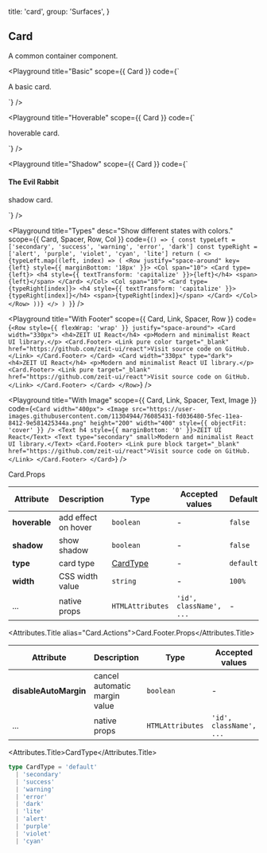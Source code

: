 
  title: 'card',
  group: 'Surfaces',
}

## Card

A common container component.

<Playground
  title="Basic"
  scope={{ Card }}
  code={`
<Card>
  <p>A basic card.</p>
</Card>
`} />

<Playground
  title="Hoverable"
  scope={{ Card }}
  code={`
<Card hoverable>
  <p>hoverable card.</p>
</Card>
`} />

<Playground
  title="Shadow"
  scope={{ Card }}
  code={`
<Card shadow>
  <h4>The Evil Rabbit</h4>
  <p>shadow card.</p>
</Card>
`} />

<Playground
  title="Types"
  desc="Show different states with colors."
  scope={{ Card, Spacer, Row, Col }}
  code={`
() => {
  const typeLeft = ['secondary', 'success', 'warning', 'error', 'dark']
  const typeRight = ['alert', 'purple', 'violet', 'cyan', 'lite']
  return (
    <>
      {typeLeft.map((left, index) => (
        <Row justify="space-around" key={left} style={{ marginBottom: '18px' }}>
          <Col span="10">
            <Card type={left}>
              <h4 style={{ textTransform: 'capitalize' }}>{left}</h4>
              <span>{left}</span>
            </Card>
          </Col>
          <Col span="10">
            <Card type={typeRight[index]}>
              <h4 style={{ textTransform: 'capitalize' }}>{typeRight[index]}</h4>
              <span>{typeRight[index]}</span>
            </Card>
          </Col>
        </Row>
      ))}
    </>
  )
}
`} />

<Playground
  title="With Footer"
  scope={{ Card, Link, Spacer, Row }}
  code={`
<Row style={{ flexWrap: 'wrap' }} justify="space-around">
  <Card width="330px">
    <h4>ZEIT UI React</h4>
    <p>Modern and minimalist React UI library.</p>
    <Card.Footer>
      <Link pure color target="_blank" href="https://github.com/zeit-ui/react">Visit source code on GitHub.</Link>
    </Card.Footer>
  </Card>
  <Card width="330px" type="dark">
    <h4>ZEIT UI React</h4>
    <p>Modern and minimalist React UI library.</p>
    <Card.Footer>
      <Link pure target="_blank" href="https://github.com/zeit-ui/react">Visit source code on GitHub.</Link>
    </Card.Footer>
  </Card>
</Row>
`} />

<Playground
  title="With Image"
  scope={{ Card, Link, Spacer, Text, Image }}
  code={`
<Card width="400px">
  <Image src="https://user-images.githubusercontent.com/11304944/76085431-fd036480-5fec-11ea-8412-9e581425344a.png"
   height="200" width="400" style={{ objectFit: 'cover' }} />
  <Text h4 style={{ marginBottom: '0' }}>ZEIT UI React</Text>
  <Text type="secondary" small>Modern and minimalist React UI library.</Text>
  <Card.Footer>
    <Link pure block target="_blank" href="https://github.com/zeit-ui/react">Visit source code on GitHub.</Link>
  </Card.Footer>
</Card>
`} />

<Attributes edit="/pages/en-us/components/card.mdx">
<Attributes.Title>Card.Props</Attributes.Title>

| Attribute | Description | Type | Accepted values | Default
| ---------- | ---------- | ---- |  -------------- | ------ |
| **hoverable** | add effect on hover | `boolean` | - | `false` |
| **shadow** | show shadow | `boolean` | - | `false` |
| **type** | card type | [CardType](#cardtype) | - | `default` |
| **width** | CSS width value | `string` | - | `100%` |
| ... | native props | `HTMLAttributes` | `'id', className', ...` | - |

<Attributes.Title alias="Card.Actions">Card.Footer.Props</Attributes.Title>

| Attribute | Description | Type | Accepted values | Default
| ---------- | ---------- | ---- |  -------------- | ------ |
| **disableAutoMargin** | cancel automatic margin value | `boolean` | - | `false` |
| ... | native props | `HTMLAttributes` | `'id', className', ...` | - |

<Attributes.Title>CardType</Attributes.Title>

```ts
type CardType = 'default'
  | 'secondary'
  | 'success'
  | 'warning'
  | 'error'
  | 'dark'
  | 'lite'
  | 'alert'
  | 'purple'
  | 'violet'
  | 'cyan'
```

</Attributes>

